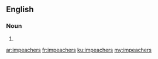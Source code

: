 ==English==

===Noun===
{{head|en|noun plural form}}

# {{plural of|impeacher|lang=en}}

[[ar:impeachers]]
[[fr:impeachers]]
[[ku:impeachers]]
[[my:impeachers]]